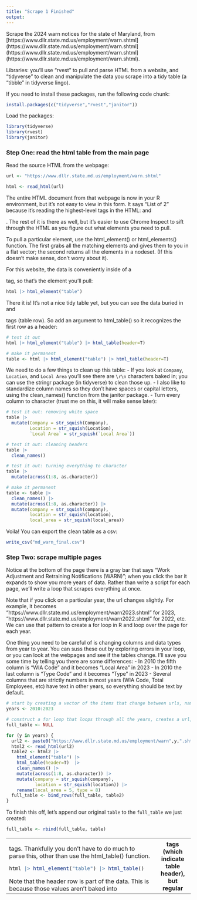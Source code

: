 ```yaml
---
title: "Scrape 1 Finished"
output: 
---
```


Scrape the 2024 warn notices for the state of Maryland, from [https://www.dllr.state.md.us/employment/warn.shtml](https://www.dllr.state.md.us/employment/warn.shtml](https://www.dllr.state.md.us/employment/warn.shtml](https://www.dllr.state.md.us/employment/warn.shtml).

Libraries: you'll use "rvest" to pull and parse HTML from a website, and "tidyverse" to clean and manipulate the data you scrape into a tidy table (a "tibble" in tidyverse lingo). 

If you need to install these packages, run the following code chunk: 
```r
install.packages(c("tidyverse","rvest","janitor"))
```

Load the packages:
```r
library(tidyverse)
library(rvest)
library(janitor)
```

### Step One: read the html table from the main page

Read the source HTML from the webpage:
```r
url <- "https://www.dllr.state.md.us/employment/warn.shtml"

html <- read_html(url)
```

The entire HTML document from that webpage is now in your R environment, but it's not easy to view in this form. It says "List of 2" because it's reading the highest-level tags in the HTML: <head> and <body>. The rest of it is there as well, but it's easier to use Chrome Inspect to sift through the HTML as you figure out what elements you need to pull. 

To pull a particular element, use the html_element() or html_elements() function. The first grabs all the matching elements and gives them to you in a flat vector; the second returns all the elements in a nodeset. (If this doesn't make sense, don't worry about it). 

For this website, the data is conveniently inside of a <table> tag, so that's the element you'll pull:
```r
html |> html_element("table")
```

There it is! It's not a nice tidy table yet, but you can see the data buried in <tr> and <td> tags. 
Thankfully you don't have to do much to parse this, other than use the html_table() function. 

```r
html |> html_element("table") |> html_table()
```

Note that the header row is part of the data. This is because those values aren't baked into <th> tags (which indicate table header), but regular <tr> tags (table row). So add an argument to html_table() so it recognizes the first row as a header: 
```r
# test it out
html |> html_element("table") |> html_table(header=T)

# make it permanent
table <- html |> html_element("table") |> html_table(header=T)

```

We need to do a few things to clean up this table: 
-   If you look at `Company`, `Location`, and `Local Area` you'll see there are `\r\n` characters baked in; you can use the stringr package (in tidyverse) to clean those up. 
-   I also like to standardize column names so they don't have spaces or capital letters, using the clean_names() function from the janitor package.
-   Turn every column to character (trust me on this, it will make sense later): 
```r
# test it out: removing white space
table |> 
  mutate(Company = str_squish(Company), 
         Location = str_squish(Location),
         `Local Area` = str_squish(`Local Area`))

# test it out: cleaning headers
table |> 
  clean_names()

# test it out: turning everything to character
table |> 
  mutate(across(1:8, as.character))

# make it permanent
table <- table |> 
  clean_names() |>
  mutate(across(1:8, as.character)) |> 
  mutate(company = str_squish(company), 
         location = str_squish(location),
         local_area = str_squish(local_area))
```

Voila! You can export the clean table as a csv:
```r
write_csv("md_warn_final.csv")
```

### Step Two: scrape multiple pages

Notice at the bottom of the page there is a gray bar that says "Work Adjustment and Retraining Notifications (WARN)"; when you click the bar it expands to show you more years of data. Rather than write a script for each page, we'll write a loop that scrapes everything at once. 

Note that if you click on a particular year, the url changes slightly. For example, it becomes "https://www.dllr.state.md.us/employment/warn2023.shtml" for 2023, "https://www.dllr.state.md.us/employment/warn2022.shtml" for 2022, etc. We can use that pattern to create a for loop in R and loop over the page for each year.

One thing you need to be careful of is changing columns and data types from year to year. You can suss these out by exploring errors in your loop, or you can look at the webpages and see if the tables change. I'll save you some time by telling you there are some differences: 
-   In 2010 the fifth column is "WIA Code" and it becomes "Local Area" in 2023
-   In 2010 the last column is "Type Code" and it becomes "Type" in 2023
-   Several columns that are strictly numbers in most years (WIA Code, Total Employees, etc) have text in other years, so everything should be text by default.

```r
# start by creating a vector of the items that change between urls, namely the year: 
years <- 2010:2023

# construct a for loop that loops through all the years, creates a url, and scrapes each page. At the end of the loop we'll take the resulting data and add it all into one large table. Because our final table has to live outside of the loop (what happens in a loop stays in a loop unless you pass it outside), we'll create an empty container for it: 
full_table <- NULL

for (y in years) {
  url2 <- paste0("https://www.dllr.state.md.us/employment/warn",y,".shtml")
  html2 <- read_html(url2)
  table2 <- html2 |> 
    html_element("table") |> 
    html_table(header=T)  |> 
    clean_names() |> 
    mutate(across(1:8, as.character)) |> 
    mutate(company = str_squish(company),
           location = str_squish(location)) |> 
    rename(local_area = 5, type = 8)
  full_table <- bind_rows(full_table, table2)
}

```

To finish this off, let's append our original `table` to the `full_table` we just created: 
```r
full_table <- rbind(full_table, table)
```


